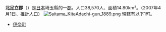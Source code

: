 {{日本郡
| 郡 = 北足立郡
| 日文原名 = 北足立郡
| 平假名 = きたあだちぐん
| 羅馬字拼音 = Kitaadachi-gun
| 地圖 =
| 都道府縣 = 埼玉縣
| 編號 = 
| 町 = 1
| 村 = 
| 經度 = 
| 緯度 = 
| 註記 = 
|}}
'''北足立郡'''（{{jpn|j=北足立郡|hg=きたあだちぐん|rm=Kitaadachi gun|f=y}}）是[[日本|日本]]埼玉縣的一[[郡|郡]]。人口38,570人、面積14.80km²。（2007年4月1日、推計人口）
[[File:Saitama_KitaAdachi-gun_1889.png|frame]]
現轄有以下1町。
*[[伊奈町|伊奈町]]

{{埼玉縣}}{{Authority control}}